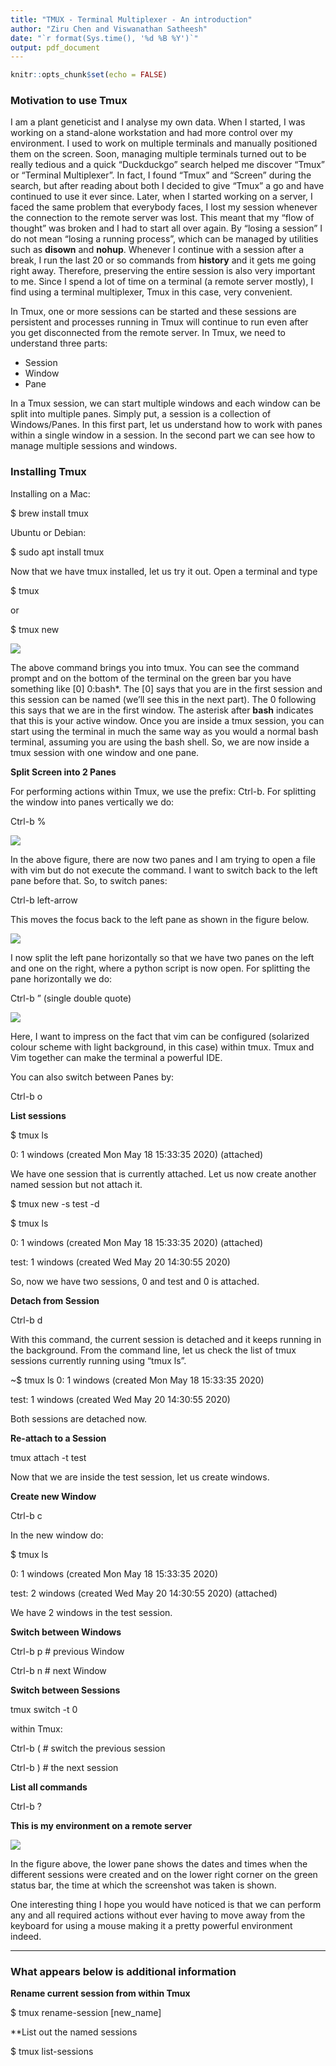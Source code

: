 ```yaml
---
title: "TMUX - Terminal Multiplexer - An introduction"
author: "Ziru Chen and Viswanathan Satheesh"
date: "`r format(Sys.time(), '%d %B %Y')`"
output: pdf_document
---
```


```r
knitr::opts_chunk$set(echo = FALSE)
```
### Motivation to use Tmux
I am a plant geneticist and I analyse my own data. When I started, I was working on a stand-alone workstation and had more control over my environment. I used to work on multiple terminals and manually positioned them on the screen. Soon, managing multiple terminals turned out to be really tedious and a quick "Duckduckgo" search helped me discover "Tmux" or "Terminal Multiplexer". In fact, I found "Tmux" and "Screen" during the search, but after reading about both I decided to give "Tmux" a go and have continued to use it ever since. Later, when I started working on a server, I faced the same problem that everybody faces, I lost my session whenever the connection to the remote server was lost. This meant that my "flow of thought" was broken and I had to start all over again. By "losing a session" I do not mean "losing a running process", which can be managed by utilities such as **disown** and **nohup**. Whenever I continue with a session after a break, I run the last 20 or so commands from **history** and it gets me going right away. Therefore, preserving the entire session is also very important to me. Since I spend a lot of time on a terminal (a remote server mostly), I find using a terminal multiplexer, Tmux in this case, very convenient. 

In Tmux, one or more sessions can be started and these sessions are persistent and processes running in Tmux will continue to run even after you get disconnected from the remote server. In Tmux, we need to understand three parts: 

- Session
- Window 
- Pane

In a Tmux session, we can start multiple windows and each window can be split into multiple panes. Simply put, a session is a collection of Windows/Panes. In this first part, let us understand how to work with panes within a single window in a session. In the second part we can see how to manage multiple sessions and windows. 

### Installing Tmux
Installing on a Mac:

$ brew install tmux

Ubuntu or Debian:

$ sudo apt install tmux

Now that we have tmux installed, let us try it out. Open a terminal and type 

$ tmux

or 

$ tmux new

![](images/0tmux.png)

The above command brings you into tmux. You can see the command prompt and on the bottom of the terminal on the green bar you have something like [0] 0:bash\*. The [0] says that you are in the first session and this session can be named (we'll see this in the next part). The 0 following this says that we are in the first window. The asterisk after **bash** indicates that this is your active window. Once you are inside a tmux session, you can start using the terminal in much the same way as you would a normal bash terminal, assuming you are using the bash shell. So, we are now inside a tmux session with one window and one pane. 

**Split Screen into 2 Panes**

For performing actions within Tmux, we use the prefix: Ctrl-b. For splitting the window into panes vertically we do:

Ctrl-b %

![](images/1tmux.png)

In the above figure, there are now two panes and I am trying to open a file with vim but do not execute the command. I want to switch back to the left pane before that. So, to switch panes:

Ctrl-b left-arrow

This moves the focus back to the left pane as shown in the figure below.

![](images/2tmux.png)

I now split the left pane horizontally so that we have two panes on the left and one on the right, where a python script is now open. For splitting the pane horizontally we do:

Ctrl-b " (single double quote)

![](images/3tmux_3panes.png)

Here, I want to impress on the fact that vim can be configured (solarized colour scheme with light background, in this case) within tmux. Tmux and Vim together can make the terminal a powerful IDE.

You can also switch between Panes by:

Ctrl-b o

**List sessions**

$ tmux ls

0: 1 windows (created Mon May 18 15:33:35 2020) (attached)

We have one session that is currently attached. Let us now create another named session but not attach it. 

$ tmux new -s test -d 

$ tmux ls

0: 1 windows (created Mon May 18 15:33:35 2020) (attached)

test: 1 windows (created Wed May 20 14:30:55 2020)

So, now we have two sessions, 0 and test and 0 is attached.

**Detach from Session**

Ctrl-b d

With this command, the current session is detached and it keeps running in the background. From the command line, let us check the list of tmux sessions currently running using "tmux ls".

~$ tmux ls
0: 1 windows (created Mon May 18 15:33:35 2020)

test: 1 windows (created Wed May 20 14:30:55 2020)

Both sessions are detached now.

**Re-attach to a Session**

tmux attach -t test

Now that we are inside the test session, let us create windows.

**Create new Window**

Ctrl-b c

In the new window do:

$ tmux ls

0: 1 windows (created Mon May 18 15:33:35 2020)

test: 2 windows (created Wed May 20 14:30:55 2020) (attached)

We have 2 windows in the test session. 

**Switch between Windows**

Ctrl-b p  # previous Window

Ctrl-b n  # next Window

**Switch between Sessions**

tmux switch -t 0

within Tmux:

Ctrl-b (      # switch the previous session

Ctrl-b )      # the next session

**List all commands**

Ctrl-b ?   

**This is my environment on a remote server**

![](images/4tmux_server.png)

In the figure above, the lower pane shows the dates and times when the different sessions were created and on the lower right corner on the green status bar, the time at which the screenshot was taken is shown.

One interesting thing I hope you would have noticed is that we can perform any and all required actions without ever having to move away from the keyboard for using a mouse making it a pretty powerful environment indeed. 

----------------------------------------------------------------------------------------------------------------------------
### What appears below is additional information

**Rename current session from within Tmux**

$ tmux rename-session [new_name]

**List out the named sessions

$ tmux list-sessions
